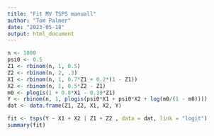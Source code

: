 ```yaml
---
title: "Fit MV TSPS manuall"
author: "Tom Palmer"
date: "2023-05-18"
output: html_document
---
```


```r
n <- 1000
psi0 <- 0.5
Z1 <- rbinom(n, 1, 0.5)
Z2 <- rbinom(n, 2, .3)
X1 <- rbinom(n, 1, 0.7*Z1 + 0.2*(1 - Z1))
X2 <- rbinom(n, 1, 0.5*Z2 - Z1)
m0 <- plogis(1 + 0.8*X1 - 0.39*Z1)
Y <- rbinom(n, 1, plogis(psi0*X1 + psi0*X2 + log(m0/(1 - m0))))
dat <- data.frame(Z1, Z2, X1, X2, Y)
```

```r
fit <- tsps(Y ~ X1 + X2 | Z1 + Z2 , data = dat, link = "logit")
summary(fit)
```
